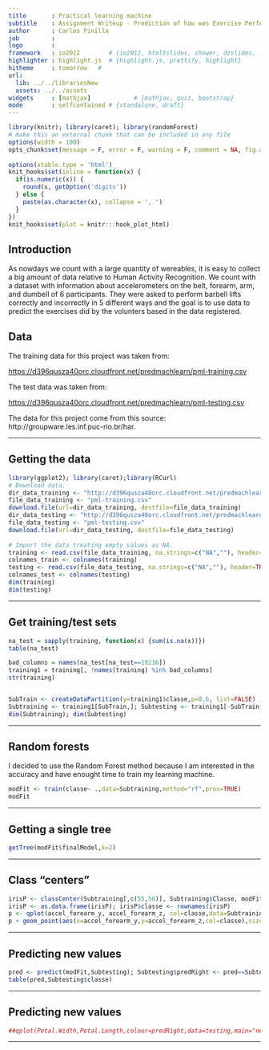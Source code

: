 ```yaml
---
title       : Practical learning machine
subtitle    : Assignment Writeup - Prediction of how was Exercise Performed -
author      : Carlos Pinilla
job         :
logo        :
framework   : io2012        # {io2012, html5slides, shower, dzslides, ...}
highlighter : highlight.js  # {highlight.js, prettify, highlight}
hitheme     : tomorrow   #
url:
  lib: ../../librariesNew
  assets: ../../assets
widgets     : [mathjax]            # {mathjax, quiz, bootstrap}
mode        : selfcontained # {standalone, draft}
---
```

 
 
```r
library(knitr); library(caret); library(randomForest)
# make this an external chunk that can be included in any file
options(width = 100)
opts_chunk$set(message = F, error = F, warning = F, comment = NA, fig.align = 'center', dpi = 100, tidy = F, cache.path = '.cache/', fig.path = 'fig/')
 
options(xtable.type = 'html')
knit_hooks$set(inline = function(x) {
  if(is.numeric(x)) {
    round(x, getOption('digits'))
  } else {
    paste(as.character(x), collapse = ', ')
  }
})
knit_hooks$set(plot = knitr:::hook_plot_html)
```
 
 
## Introduction
 
As nowdays we count with a large quantity of wereables, it is easy to collect a big amount of data relative to Human Activity Recognition. We count with a dataset with information about accelerometers on the belt, forearm, arm, and dumbell of 6 participants. They were asked to perform barbell lifts correctly and incorrectly in 5 different ways and the goal is to use data to predict the exercises did by the volunters based in the data registered.
 
## Data
 
The training data for this project was taken from:
 
[https://d396qusza40orc.cloudfront.net/predmachlearn/pml-training.csv](https://d396qusza40orc.cloudfront.net/predmachlearn/pml-training.csv)
 
The test data was taken from:
 
[https://d396qusza40orc.cloudfront.net/predmachlearn/pml-testing.csv](https://d396qusza40orc.cloudfront.net/predmachlearn/pml-testing.csv)
 
The data for this project come from this source: http://groupware.les.inf.puc-rio.br/har.
 
---
 
## Getting the data
 
```r
library(ggplot2); library(caret);library(RCurl)
# Download data.
dir_data_training <- "http://d396qusza40orc.cloudfront.net/predmachlearn/pml-training.csv"
file_data_training <- "pml-training.csv"
download.file(url=dir_data_training, destfile=file_data_training)
dir_data_testing <- "http://d396qusza40orc.cloudfront.net/predmachlearn/pml-testing.csv"
file_data_testing <- "pml-testing.csv"
download.file(url=dir_data_testing, destfile=file_data_testing)
 
# Import the data treating empty values as NA.
training <- read.csv(file_data_training, na.strings=c("NA",""), header=TRUE)
colnames_train <- colnames(training)
testing <- read.csv(file_data_testing, na.strings=c("NA",""), header=TRUE)
colnames_test <- colnames(testing)
dim(training)
dim(testing)
```
 
 
 
---
 
## Get training/test sets
 
```r

na_test = sapply(training, function(x) {sum(is.na(x))})
table(na_test)

bad_columns = names(na_test[na_test==19216])
training1 = training[, !names(training) %in% bad_columns]
str(training)


SubTrain <- createDataPartition(y=training1$classe,p=0.6, list=FALSE)
Subtraining <- training1[SubTrain,]; Subtesting <- training1[-SubTrain,]
dim(Subtraining); dim(Subtesting)

```
 
 
 
 
---

## Random forests

I decided to use the Random Forest method because I am interested in the accuracy and have enought time to train my learning machine.

```r
modFit <- train(classe~ .,data=Subtraining,method="rf",prox=TRUE)
modFit

```

---

## Getting a single tree

```r
getTree(modFit$finalModel,k=2)
```

---

## Class "centers"

```r
irisP <- classCenter(Subtraining[,c(55,56)], Subtraining$Classe, modFit$finalModel$prox)
irisP <- as.data.frame(irisP); irisP$classe <- rownames(irisP)
p <- qplot(accel_forearm_y, accel_forearm_z, col=classe,data=Subtraining)
p + geom_point(aes(x=accel_forearm_y,y=accel_forearm_z,col=classe),size=5,shape=4,data=Subtraining)
```

---

## Predicting new values

```r
pred <- predict(modFit,Subtesting); Subtesting$predRight <- pred==Subtesting$classe
table(pred,Subtesting$classe)
```

---

## Predicting new values

```r
##qplot(Petal.Width,Petal.Length,colour=predRight,data=testing,main="newdata Predictions")
```

---